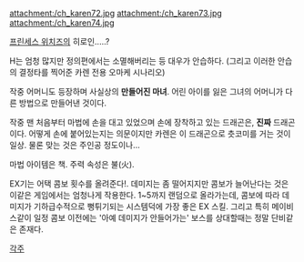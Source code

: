 attachment:/ch_karen72.jpg attachment:/ch_karen73.jpg attachment:/ch_karen74.jpg

[[프린세스 위치즈]]의 히로인.....?

H는 엄청 많지만 정의편에서는 소멸해버리는 등 대우가 안습하다. (그리고 이러한 안습의 결정타를 찍어준 카렌 전용 오마케 시나리오)

작중 어머니도 등장하며 사실상의 '''만들어진 마녀'''. 어린 아이를 잃은 그녀의 어머니가 다른 방법으로 만들어낸 것이다.

작중 맨 처음부터 마법에 손을 대고 있었으며 손에 장착하고 있는 드래곤은, '''진짜''' 드래곤이다. 어떻게 손에 붙어있는지는 의문이지만 카렌은 이 드래곤으로 츳코미를 거는 것이 일상. 물론 맞는 것은 주인공 정도이나…

마법 아이템은 책. 주력 속성은 불(火).

EX기는 어택 콤보 횟수를 올려준다!. 데미지는 좀 떨어지지만 콤보가 늘어난다는 것은 이같은 게임에서는 엄청나게 작용한다. 1~5까지 랜덤으로 올라가는데, 콤보에 따라 데미지가 기하급수적으로 뻥튀기되는 시스템덕에 가장 좋은 EX 스킬. 그리고 특히 메이비스같이 일정 콤보 이전에는 '아예 데미지가 안들어가는' 보스를 상대할때는 정말 단비같은 존재다.

[[각주]]
